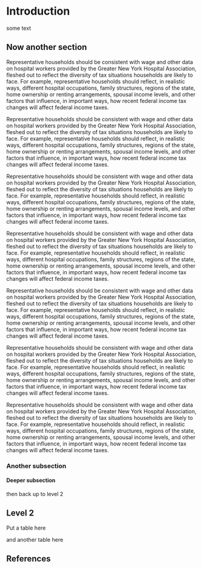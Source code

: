 <!-- report.qmd -->
```{=typst}
#title-page(
  [The Impact of Post-2024 Federal Income Tax Changes on Hospital Workers in New York],
  [Don Boyd],
  [Boyd Research, LLC]
)
#toc-page()
#set page(columns: 2)
```

# Introduction

some text

## Now another section

Representative households should be consistent with wage and other data on hospital workers provided by the Greater New York Hospital Association, fleshed out to reflect the diversity of tax situations households are likely to face. For example, representative households should reflect, in realistic ways, different hospital occupations, family structures, regions of the state, home ownership or renting arrangements, spousal income levels, and other factors that influence, in important ways, how recent federal income tax changes will affect federal income taxes.

Representative households should be consistent with wage and other data on hospital workers provided by the Greater New York Hospital Association, fleshed out to reflect the diversity of tax situations households are likely to face. For example, representative households should reflect, in realistic ways, different hospital occupations, family structures, regions of the state, home ownership or renting arrangements, spousal income levels, and other factors that influence, in important ways, how recent federal income tax changes will affect federal income taxes.


Representative households should be consistent with wage and other data on hospital workers provided by the Greater New York Hospital Association, fleshed out to reflect the diversity of tax situations households are likely to face. For example, representative households should reflect, in realistic ways, different hospital occupations, family structures, regions of the state, home ownership or renting arrangements, spousal income levels, and other factors that influence, in important ways, how recent federal income tax changes will affect federal income taxes.

Representative households should be consistent with wage and other data on hospital workers provided by the Greater New York Hospital Association, fleshed out to reflect the diversity of tax situations households are likely to face. For example, representative households should reflect, in realistic ways, different hospital occupations, family structures, regions of the state, home ownership or renting arrangements, spousal income levels, and other factors that influence, in important ways, how recent federal income tax changes will affect federal income taxes.

Representative households should be consistent with wage and other data on hospital workers provided by the Greater New York Hospital Association, fleshed out to reflect the diversity of tax situations households are likely to face. For example, representative households should reflect, in realistic ways, different hospital occupations, family structures, regions of the state, home ownership or renting arrangements, spousal income levels, and other factors that influence, in important ways, how recent federal income tax changes will affect federal income taxes.

Representative households should be consistent with wage and other data on hospital workers provided by the Greater New York Hospital Association, fleshed out to reflect the diversity of tax situations households are likely to face. For example, representative households should reflect, in realistic ways, different hospital occupations, family structures, regions of the state, home ownership or renting arrangements, spousal income levels, and other factors that influence, in important ways, how recent federal income tax changes will affect federal income taxes.

Representative households should be consistent with wage and other data on hospital workers provided by the Greater New York Hospital Association, fleshed out to reflect the diversity of tax situations households are likely to face. For example, representative households should reflect, in realistic ways, different hospital occupations, family structures, regions of the state, home ownership or renting arrangements, spousal income levels, and other factors that influence, in important ways, how recent federal income tax changes will affect federal income taxes.


### Another subsection

#### Deeper subsection

then back up to level 2

## Level 2

Put a table here

```{=typst}
#table(
  columns: 4,
  table.header[Col 1][Col 2][Col 3][Col 4],
  [Row 1, Cell 1], [Row 1, Cell 2], [Row 1, Cell 3], [Row 1, Cell 4],
  [Row 2, Cell 1], [Row 2, Cell 2], [Row 2, Cell 3], [Row 2, Cell 4],
  // ... more rows of 4 cells
)

```

and another table here

```{=typst}
#let row2 = ([Row 2, Cell 1. This row uses a variable for each cell.],
             [Row 2, Cell 2. Edit as needed.],
             [Row 2, Cell 3. You can put paragraphs or sentences.],
             [Row 2, Cell 4. Variable example ends.])

#let cell_3_2 = [This is Row 3, Cell 2. Only this cell uses a variable.]

#table(
  columns: 4,
  table.header[Column 1][Column 2][Column 3][Column 4],
  [Row 1, Cell 1], [Row 1, Cell 2], [Row 1, Cell 3], [Row 1, Cell 4],
  ..row2,
  [Row 3, Cell 1], cell_3_2, [Row 3, Cell 3], [Row 3, Cell 4]
)

```

<!-- ```{=typst}
#colbreak()
#bibliography("references.bib", full: true, style: "apa")
``` -->

<!-- harvard-cite-them-right, ieee -->

```{=typst}
#pagebreak()
#set page(columns: 1)
```

## References
